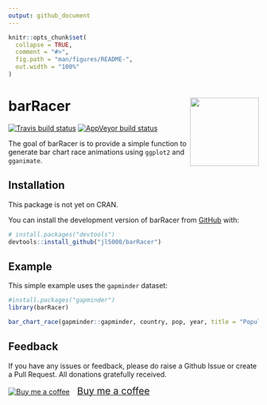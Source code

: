 ```yaml
---
output: github_document
---
```


<!-- README.md is generated from README.Rmd. Please edit that file -->

```r
knitr::opts_chunk$set(
  collapse = TRUE,
  comment = "#>",
  fig.path = "man/figures/README-",
  out.width = "100%"
)
```

# barRacer <img src='man/figures/logo.png' align="right" height="138" />

<!-- badges: start -->
[![Travis build status](https://travis-ci.org/jl5000/barRacer.svg?branch=master)](https://travis-ci.org/jl5000/barRacer)
[![AppVeyor build status](https://ci.appveyor.com/api/projects/status/github/jl5000/barRacer?branch=master&svg=true)](https://ci.appveyor.com/project/jl5000/barRacer)
<!-- badges: end -->

The goal of barRacer is to provide a simple function to generate bar chart race animations using `ggplot2` and `gganimate`.

## Installation

This package is not yet on CRAN.

You can install the development version of barRacer from [GitHub](https://github.com/) with:

```r
# install.packages("devtools")
devtools::install_github("jl5000/barRacer")
```

## Example
  
This simple example uses the `gapminder` dataset:

```r
#install.packages("gapminder")
library(barRacer)

bar_chart_race(gapminder::gapminder, country, pop, year, title = "Population over time")
```

## Feedback

If you have any issues or feedback, please do raise a Github Issue or create a Pull Request. All donations gratefully received.

<link href="https://fonts.googleapis.com/css?family=Lato&subset=latin,latin-ext" rel="stylesheet"><a class="bmc-button" target="_blank" href="https://www.buymeacoffee.com/ryBS4OP"><img src="https://cdn.buymeacoffee.com/buttons/bmc-new-btn-logo.svg" alt="Buy me a coffee"><span style="margin-left:15px;font-size:19px !important;">Buy me a coffee</span></a>
